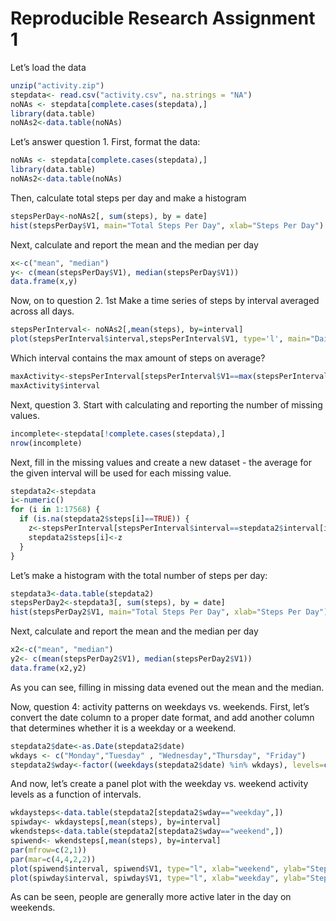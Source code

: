 
Reproducible Research Assignment 1
==================================

Let's load the data

```r
unzip("activity.zip")
stepdata<- read.csv("activity.csv", na.strings = "NA")
noNAs <- stepdata[complete.cases(stepdata),]
library(data.table)
noNAs2<-data.table(noNAs)
```

Let's answer question 1.
First, format the data:

```r
noNAs <- stepdata[complete.cases(stepdata),]
library(data.table)
noNAs2<-data.table(noNAs)
```

Then, calculate total steps per day and make a histogram  

```r
stepsPerDay<-noNAs2[, sum(steps), by = date]
hist(stepsPerDay$V1, main="Total Steps Per Day", xlab="Steps Per Day")
```

Next, calculate and report the mean and the median per day  

```r
x<-c("mean", "median")
y<- c(mean(stepsPerDay$V1), median(stepsPerDay$V1))
data.frame(x,y)
```

Now, on to question 2. 1st Make a time series of steps by interval averaged across all days.  

```r
stepsPerInterval<- noNAs2[,mean(steps), by=interval]
plot(stepsPerInterval$interval,stepsPerInterval$V1, type='l', main="Daily Activity", xlab="Interval", ylab="Average Steps Taken")
```

Which interval contains the max amount of steps on average?  

```r
maxActivity<-stepsPerInterval[stepsPerInterval$V1==max(stepsPerInterval$V1)]
maxActivity$interval
```

Next, question 3. Start with calculating and reporting the number of missing values.  

```r
incomplete<-stepdata[!complete.cases(stepdata),]
nrow(incomplete)
```

Next, fill in the missing values and create a new dataset - the average for the given interval will be used for each missing value.  

```r
stepdata2<-stepdata
i<-numeric()
for (i in 1:17568) {
  if (is.na(stepdata2$steps[i]==TRUE)) {
    z<-stepsPerInterval[stepsPerInterval$interval==stepdata2$interval[i]]$V1
    stepdata2$steps[i]<-z
  }
}
```

Let's make a histogram with the total number of steps per day:  

```r
stepdata3<-data.table(stepdata2)
stepsPerDay2<-stepdata3[, sum(steps), by = date]
hist(stepsPerDay2$V1, main="Total Steps Per Day", xlab="Steps Per Day")
```

Next, calculate and report the mean and the median per day  

```r
x2<-c("mean", "median")
y2<- c(mean(stepsPerDay2$V1), median(stepsPerDay2$V1))
data.frame(x2,y2)
```

As you can see, filling in missing data evened out the mean and the median.

Now, question 4: activity patterns on weekdays vs. weekends. First, let's convert the date column to a proper date format, and add another column that determines whether it is a weekday or a weekend.

```r
stepdata2$date<-as.Date(stepdata2$date)
wkdays <- c("Monday","Tuesday" , "Wednesday","Thursday", "Friday")
stepdata2$wday<-factor((weekdays(stepdata2$date) %in% wkdays), levels=c(FALSE, TRUE), labels=c("weekend","weekday"))
```

And now, let's create a panel plot with the weekday vs. weekend activity levels as a function of intervals.

```r
wkdaysteps<-data.table(stepdata2[stepdata2$wday=="weekday",])
spiwday<- wkdaysteps[,mean(steps), by=interval]
wkendsteps<-data.table(stepdata2[stepdata2$wday=="weekend",])
spiwend<- wkendsteps[,mean(steps), by=interval]
par(mfrow=c(2,1))
par(mar=c(4,4,2,2))
plot(spiwend$interval, spiwend$V1, type="l", xlab="weekend", ylab="Steps Per Interval")
plot(spiwday$interval, spiwday$V1, type="l", xlab="weekday", ylab="Steps Per Interval")
```

As can be seen, people are generally more active later in the day on weekends.
